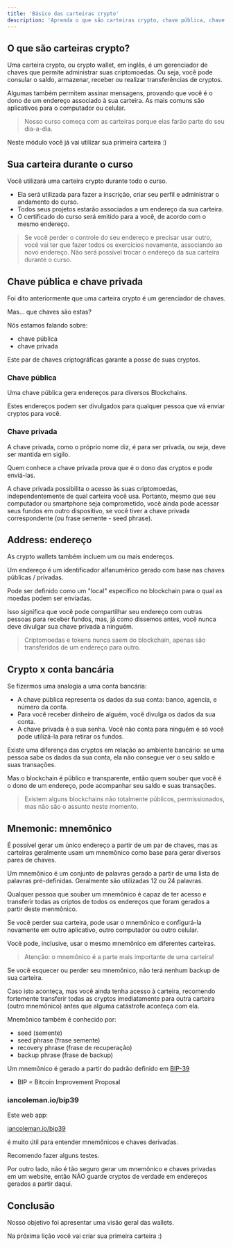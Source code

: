 ---
title: 'Básico das carteiras crypto'
description: 'Aprenda o que são carteiras crypto, chave pública, chave privada e mnemônico'
---

## O que são carteiras crypto?

Uma carteira crypto, ou crypto wallet, em inglês,
é um gerenciador de chaves que permite administrar suas criptomoedas.
Ou seja, você pode consular o saldo, armazenar, receber ou realizar transferências de cryptos.

Algumas também permitem assinar mensagens,
provando que você é o dono de um endereço associado à sua carteira.
As mais comuns são aplicativos para o computador ou celular.

> Nosso curso começa com as carteiras porque elas farão parte do seu dia-a-dia.

Neste módulo você já vai utilizar sua primeira carteira :)

## Sua carteira durante o curso

Você utilizará uma carteira crypto durante todo o curso.

- Ela será utilizada para fazer a inscrição, criar seu perfil e administrar o andamento do curso.
- Todos seus projetos estarão associados a um endereço da sua carteira.
- O certificado do curso será emitido para a você, de acordo com o mesmo endereço.

> Se você perder o controle do seu endereço e precisar usar outro,
> você vai ter que fazer todos os exercícios novamente, associando ao novo endereço.
> Não será possível trocar o endereço da sua carteira durante o curso.

## Chave pública e chave privada

Foi dito anteriormente que uma carteira crypto é um gerenciador de chaves.

Mas... que chaves são estas?

Nós estamos falando sobre:

- chave pública
- chave privada

Este par de chaves criptográficas garante a posse de suas cryptos.

### Chave pública

Uma chave pública gera endereços para diversos Blockchains.

Estes endereços podem ser divulgados para qualquer pessoa que vá enviar cryptos para você.

### Chave privada

A chave privada, como o próprio nome diz, é para ser privada, ou seja,
deve ser mantida em sigilo.

Quem conhece a chave privada prova que é o dono das cryptos e pode enviá-las.

A chave privada possibilita o acesso às suas criptomoedas,
independentemente de qual carteira você usa.
Portanto, mesmo que seu computador ou smartphone seja comprometido,
você ainda pode acessar seus fundos em outro dispositivo,
se você tiver a chave privada correspondente (ou frase semente - seed phrase).

## Address: endereço

As crypto wallets também incluem um ou mais endereços.

Um endereço é um identificador alfanumérico gerado com base nas chaves públicas / privadas.

Pode ser definido como um "local" específico no blockchain para o qual as moedas podem ser enviadas.

Isso significa que você pode compartilhar seu endereço com outras pessoas para receber fundos,
mas, já como dissemos antes, você nunca deve divulgar sua chave privada a ninguém.

> Criptomoedas e tokens nunca saem do blockchain,
> apenas são transferidos de um endereço para outro.

## Crypto x conta bancária

Se fizermos uma analogia a uma conta bancária:

- A chave pública representa os dados da sua conta: banco, agencia, e número da conta.
- Para você receber dinheiro de alguém, você divulga os dados da sua conta.
- A chave privada é a sua senha.
Você não conta para ninguém e só você pode utilizá-la para retirar os fundos.

Existe uma diferença das cryptos em relação ao ambiente bancário:
se uma pessoa sabe os dados da sua conta, ela não consegue ver o seu saldo e suas transações.

Mas o blockchain é público e transparente,
então quem souber que você é o dono de um endereço,
pode acompanhar seu saldo e suas transações.

> Existem alguns blockchains não totalmente públicos, permissionados, mas não são o assunto neste momento.

## Mnemonic: mnemônico

É possível gerar um único endereço a partir de um par de chaves,
mas as carteiras geralmente usam um mnemônico como base para gerar diversos pares de chaves.

Um mnemônico é um conjunto de palavras gerado a partir de uma lista de palavras pré-definidas.
Geralmente são utilizadas 12 ou 24 palavras.

Qualquer pessoa que souber um mnemônico é capaz de ter acesso e
transferir todas as criptos de todos os endereços que foram gerados a partir deste menmônico.

Se você perder sua carteira, pode usar o mnemônico e
configurá-la novamente em outro aplicativo, outro computador ou outro celular.

Você pode, inclusive, usar o mesmo mnemônico em diferentes carteiras.

> Atenção: o mnemônico é a parte mais importante de uma carteira!

Se você esquecer ou perder seu mnemônico, não terá nenhum backup de sua carteira.

Caso isto aconteça, mas você ainda tenha acesso à carteira,
recomendo fortemente transferir todas as cryptos imediatamente para outra carteira (outro mnemônico)
antes que alguma catástrofe aconteça com ela.

Mnemônico também é conhecido por:

- seed (semente)
- seed phrase (frase semente)
- recovery phrase (frase de recuperação)
- backup phrase (frase de backup)

Um mnemônico é gerado a partir do padrão definido em
[BIP-39](https://github.com/bitcoin/bips/blob/master/bip-0039.mediawiki)

- BIP = Bitcoin Improvement Proposal

### iancoleman.io/bip39

Este web app:

[iancoleman.io/bip39](https://iancoleman.io/bip39/)

é muito útil para entender mnemônicos e chaves derivadas.

Recomendo fazer alguns testes.

Por outro lado, não é tão seguro gerar um mnemônico e chaves privadas em um website,
então NÃO guarde cryptos de verdade em endereços gerados a partir daqui.

## Conclusão

Nosso objetivo foi apresentar uma visão geral das wallets.

Na próxima lição você vai criar sua primeira carteira :)
